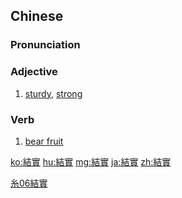 {{also|结实}}
==Chinese==
{{zh-forms|s=结实}}

===Pronunciation===
{{zh-pron
|m=jiēshi
|c=git3 sat6
|h=pfs=kiet-sṳ̍t
|mn=kiat-si̍t
|cat=a,v
}}

===Adjective===
{{zh-adj}}

# [[sturdy]], [[strong]]

===Verb===
{{zh-verb}}

# [[bear fruit]]

[[Category:Elementary Mandarin|糸06結實]]

[[ko:結實]]
[[hu:結實]]
[[mg:結實]]
[[ja:結實]]
[[zh:結實]]